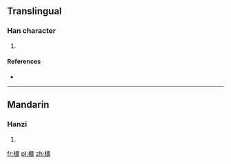 ==Translingual==

===Han character===
{{Han char|rn=75|rad=木|as=15|sn=19|four=|canj=木戈廿金 (DITC)}}

# {{defn|Han|sort=木15}}

====References====
* {{Han ref|kx=0559.310|dkj=15789|dj=0949.060|hdz=21310.050|uh=6ACE|ud=27342}}

----

==Mandarin==

===Hanzi===
{{cmn-hanzi|pin=[[guàng]] ([[guang4]])|wg=kuang<sup>4</sup>}}

# {{defn|lang=cmn|sort=木15}}

[[fr:櫎]]
[[pl:櫎]]
[[zh:櫎]]